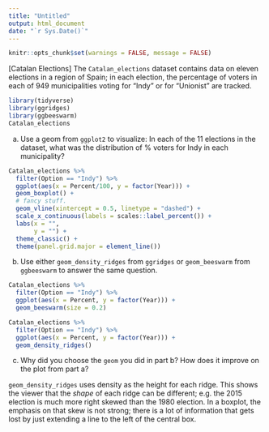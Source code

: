 ```yaml
---
title: "Untitled"
output: html_document
date: "`r Sys.Date()`"
---
```


```r
knitr::opts_chunk$set(warnings = FALSE, message = FALSE)
```

[Catalan Elections] The `Catalan_elections` dataset contains data on eleven elections in a region of Spain; in each election, the percentage of voters in each of 949 municipalities voting for "Indy" or for "Unionist" are tracked.

```r
library(tidyverse)
library(ggridges)
library(ggbeeswarm)
Catalan_elections
```

a. Use a geom from `ggplot2` to visualize: In each of the 11 elections in the dataset, what was the distribution of % voters for Indy in each municipality?

```r
Catalan_elections %>% 
  filter(Option == "Indy") %>% 
  ggplot(aes(x = Percent/100, y = factor(Year))) +
  geom_boxplot() +
  # fancy stuff.
  geom_vline(xintercept = 0.5, linetype = "dashed") +
  scale_x_continuous(labels = scales::label_percent()) +
  labs(x = "",
       y = "") +
  theme_classic() +
  theme(panel.grid.major = element_line())
```

b. Use either `geom_density_ridges` from `ggridges` or `geom_beeswarm` from `ggbeeswarm` to answer the same question.

```r
Catalan_elections %>% 
  filter(Option == "Indy") %>% 
  ggplot(aes(x = Percent, y = factor(Year))) +
  geom_beeswarm(size = 0.2) 
```

```r
Catalan_elections %>% 
  filter(Option == "Indy") %>% 
  ggplot(aes(x = Percent, y = factor(Year))) +
  geom_density_ridges()
```

c. Why did you choose the `geom` you did in part b? How does it improve on the plot from part a?

`geom_density_ridges` uses density as the height for each ridge. This shows the viewer that the *shape* of each ridge can be different; e.g. the 2015 election is much more right skewed than the 1980 election. In a boxplot, the emphasis on that skew is not strong; there is a lot of information that gets lost by just extending a line to the left of the central box.

